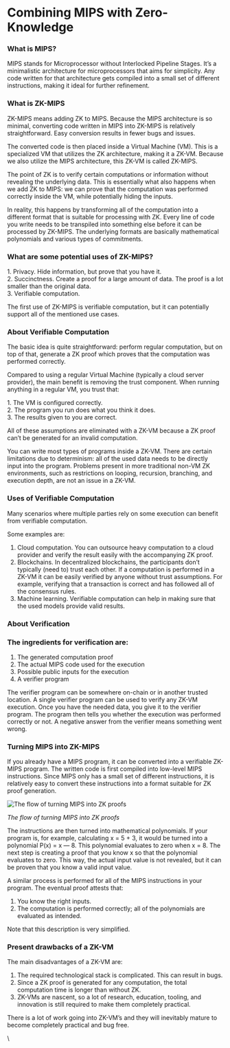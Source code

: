 
# Combining MIPS with Zero-Knowledge

### What is MIPS?

MIPS stands for Microprocessor without Interlocked Pipeline Stages. It’s a minimalistic architecture for microprocessors that aims for simplicity. Any code written for that architecture gets compiled into a small set of different instructions, making it ideal for further refinement.

### What is ZK-MIPS

ZK-MIPS means adding ZK to MIPS. Because the MIPS architecture is so minimal, converting code written in MIPS into ZK-MIPS is relatively straightforward. Easy conversion results in fewer bugs and issues.

The converted code is then placed inside a Virtual Machine (VM). This is a specialized VM that utilizes the ZK architecture, making it a ZK-VM. Because we also utilize the MIPS architecture, this ZK-VM is called ZK-MIPS.

The point of ZK is to verify certain computations or information without revealing the underlying data. This is essentially what also happens when we add ZK to MIPS: we can prove that the computation was performed correctly inside the VM, while potentially hiding the inputs.

In reality, this happens by transforming all of the computation into a different format that is suitable for processing with ZK. Every line of code you write needs to be transpiled into something else before it can be processed by ZK-MIPS. The underlying formats are basically mathematical polynomials and various types of commitments.

### What are some potential uses of ZK-MIPS?

1\. Privacy. Hide information, but prove that you have it.\
2\. Succinctness. Create a proof for a large amount of data. The proof is a lot smaller than the original data.\
3\. Verifiable computation.

The first use of ZK-MIPS is verifiable computation, but it can potentially support all of the mentioned use cases.

### About Verifiable Computation

The basic idea is quite straightforward: perform regular computation, but on top of that, generate a ZK proof which proves that the computation was performed correctly.

Compared to using a regular Virtual Machine (typically a cloud server provider), the main benefit is removing the trust component. When running anything in a regular VM, you trust that:

1\. The VM is configured correctly.\
2\. The program you run does what you think it does.\
3\. The results given to you are correct.

All of these assumptions are eliminated with a ZK-VM because a ZK proof can’t be generated for an invalid computation.

You can write most types of programs inside a ZK-VM. There are certain limitations due to determinism: all of the used data needs to be directly input into the program. Problems present in more traditional non-VM ZK environments, such as restrictions on looping, recursion, branching, and execution depth, are not an issue in a ZK-VM.

### Uses of Verifiable Computation

Many scenarios where multiple parties rely on some execution can benefit from verifiable computation.

Some examples are:

1. Cloud computation. You can outsource heavy computation to a cloud provider and verify the result easily with the accompanying ZK proof.
2. Blockchains. In decentralized blockchains, the participants don’t typically (need to) trust each other. If a computation is performed in a ZK-VM it can be easily verified by anyone without trust assumptions. For example, verifying that a transaction is correct and has followed all of the consensus rules.
3. Machine learning. Verifiable computation can help in making sure that the used models provide valid results.

### About Verification

### The ingredients for verification are:

1. The generated computation proof
2. The actual MIPS code used for the execution
3. Possible public inputs for the execution
4. A verifier program

The verifier program can be somewhere on-chain or in another trusted location. A single verifier program can be used to verify any ZK-VM execution. Once you have the needed data, you give it to the verifier program. The program then tells you whether the execution was performed correctly or not. A negative answer from the verifier means something went wrong.&#x20;

### Turning MIPS into ZK-MIPS

If you already have a MIPS program, it can be converted into a verifiable ZK-MIPS program. The written code is first compiled into low-level MIPS instructions. Since MIPS only has a small set of different instructions, it is relatively easy to convert these instructions into a format suitable for ZK proof generation.

<Image
  src="/images/flow.png"
  alt="The flow of turning MIPS into ZK proofs"
  width={500}
  height={500}
/>

_The flow of turning MIPS into ZK proofs_

The instructions are then turned into mathematical polynomials. If your program is, for example, calculating x = 5 + 3, it would be turned into a polynomial P(x) = x — 8. This polynomial evaluates to zero when x = 8. The next step is creating a proof that you know x so that the polynomial evaluates to zero. This way, the actual input value is not revealed, but it can be proven that you know a valid input value.

A similar process is performed for all of the MIPS instructions in your program. The eventual proof attests that:

1. You know the right inputs.
2. The computation is performed correctly; all of the polynomials are evaluated as intended.

Note that this description is very simplified.

### Present drawbacks of a ZK-VM

The main disadvantages of a ZK-VM are:

1. The required technological stack is complicated. This can result in bugs.
2. Since a ZK proof is generated for any computation, the total computation time is longer than without ZK.
3. ZK-VMs are nascent, so a lot of research, education, tooling, and innovation is still required to make them completely practical.

There is a lot of work going into ZK-VM’s and they will inevitably mature to become completely practical and bug free.

\
